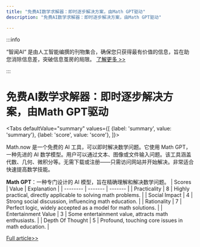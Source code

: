 ```yaml
---
title: "免费AI数学求解器：即时逐步解决方案，由Math GPT驱动"
description: "免费AI数学求解器：即时逐步解决方案，由Math GPT驱动"

---
```



:::info

“智闻AI“ 是由人工智能编撰的刊物集合，确保您只获得最有价值的信息，旨在助您消除信息差，突破信息茧房的局限。  [了解更多 >>](/)

:::

# 免费AI数学求解器：即时逐步解决方案，由Math GPT驱动


<Tabs
	defaultValue="summary"
	values={[
	{label: 'summary', value: 'summary'},
	{label: 'score', value: 'score'},
]}>
<TabItem value="summary">


Math.now 是一个免费的 AI 工具，可以即时解决数学问题。它使用 Math GPT，一种先进的 AI 数学模型。用户可以通过文本、图像或文件输入问题。该工具涵盖代数、几何、微积分等。无需下载或注册——只需访问网站并开始解决。非常适合快速提高数学技能。

**Math GPT**：一种专门设计的 AI 模型，旨在精确理解和解决数学问题。
</TabItem>
<TabItem value="score">
	| Scores     | Value   | Explanation |
	| -------- | ------- | ------- |
	| Practicality  | 8    | Highly practical, directly applicable to solving math problems.    |
	| Social Impact | 4     | Strong social discussion, influencing math education.    |
	| Rationality    | 7    | Perfect logic, widely accepted as a model for math solutions.    |
	| Entertainment Value    | 3    | Some entertainment value, attracts math enthusiasts.    |
	| Depth Of Thought    | 5    | Profound, touching core issues in math education.    |
</TabItem>
</Tabs>

[Full article>>](https://github.com/ruanyf/weekly/issues/5300)
